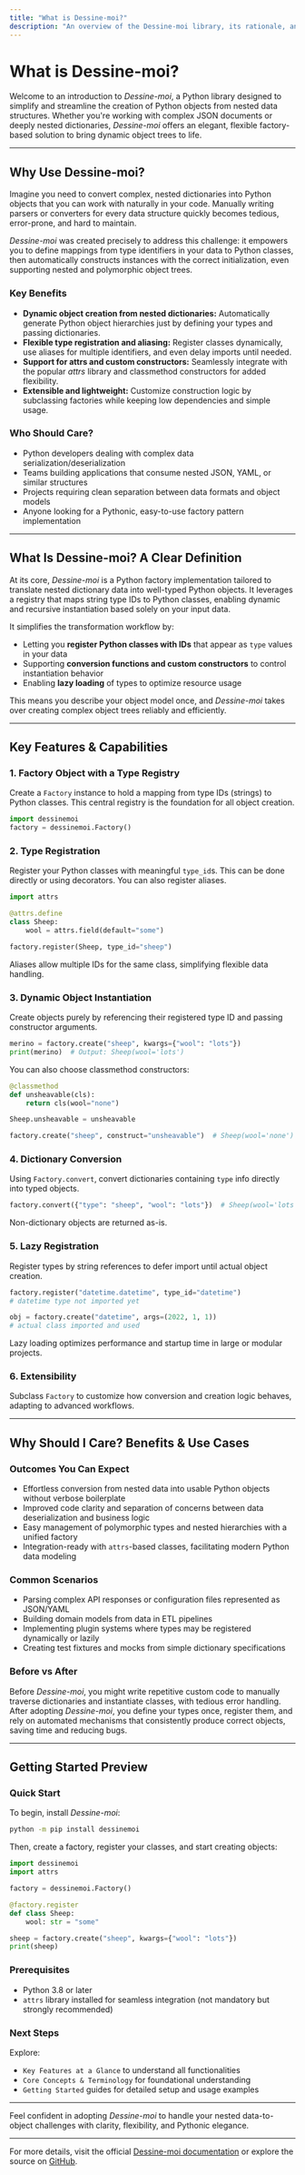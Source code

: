 ```yaml
---
title: "What is Dessine-moi?"
description: "An overview of the Dessine-moi library, its rationale, and its role in simplifying the creation of Python objects from nested data structures. Includes product value, core philosophy, and typical user scenarios."
---
```


# What is Dessine-moi?

Welcome to an introduction to *Dessine-moi*, a Python library designed to simplify and streamline the creation of Python objects from nested data structures. Whether you're working with complex JSON documents or deeply nested dictionaries, *Dessine-moi* offers an elegant, flexible factory-based solution to bring dynamic object trees to life.

---

## Why Use Dessine-moi?

Imagine you need to convert complex, nested dictionaries into Python objects that you can work with naturally in your code. Manually writing parsers or converters for every data structure quickly becomes tedious, error-prone, and hard to maintain. 

*Dessine-moi* was created precisely to address this challenge: it empowers you to define mappings from type identifiers in your data to Python classes, then automatically constructs instances with the correct initialization, even supporting nested and polymorphic object trees.

### Key Benefits

- **Dynamic object creation from nested dictionaries:** Automatically generate Python object hierarchies just by defining your types and passing dictionaries.
- **Flexible type registration and aliasing:** Register classes dynamically, use aliases for multiple identifiers, and even delay imports until needed.
- **Support for attrs and custom constructors:** Seamlessly integrate with the popular *attrs* library and classmethod constructors for added flexibility.
- **Extensible and lightweight:** Customize construction logic by subclassing factories while keeping low dependencies and simple usage.

### Who Should Care?

- Python developers dealing with complex data serialization/deserialization
- Teams building applications that consume nested JSON, YAML, or similar structures
- Projects requiring clean separation between data formats and object models
- Anyone looking for a Pythonic, easy-to-use factory pattern implementation

---

## What Is Dessine-moi? A Clear Definition

At its core, *Dessine-moi* is a Python factory implementation tailored to translate nested dictionary data into well-typed Python objects. It leverages a registry that maps string type IDs to Python classes, enabling dynamic and recursive instantiation based solely on your input data.

It simplifies the transformation workflow by:

- Letting you **register Python classes with IDs** that appear as `type` values in your data
- Supporting **conversion functions and custom constructors** to control instantiation behavior
- Enabling **lazy loading** of types to optimize resource usage

This means you describe your object model once, and *Dessine-moi* takes over creating complex object trees reliably and efficiently.

---

## Key Features & Capabilities

### 1. Factory Object with a Type Registry
Create a `Factory` instance to hold a mapping from type IDs (strings) to Python classes. This central registry is the foundation for all object creation.

```python
import dessinemoi
factory = dessinemoi.Factory()
```

### 2. Type Registration
Register your Python classes with meaningful `type_id`s. This can be done directly or using decorators. You can also register aliases.

```python
import attrs

@attrs.define
class Sheep:
    wool = attrs.field(default="some")

factory.register(Sheep, type_id="sheep")
```

Aliases allow multiple IDs for the same class, simplifying flexible data handling.

### 3. Dynamic Object Instantiation
Create objects purely by referencing their registered type ID and passing constructor arguments.

```python
merino = factory.create("sheep", kwargs={"wool": "lots"})
print(merino)  # Output: Sheep(wool='lots')
```

You can also choose classmethod constructors:

```python
@classmethod
def unsheavable(cls):
    return cls(wool="none")

Sheep.unsheavable = unsheavable

factory.create("sheep", construct="unsheavable")  # Sheep(wool='none')
```

### 4. Dictionary Conversion
Using `Factory.convert`, convert dictionaries containing `type` info directly into typed objects.

```python
factory.convert({"type": "sheep", "wool": "lots"})  # Sheep(wool='lots')
```

Non-dictionary objects are returned as-is.

### 5. Lazy Registration
Register types by string references to defer import until actual object creation.

```python
factory.register("datetime.datetime", type_id="datetime")
# datetime type not imported yet

obj = factory.create("datetime", args=(2022, 1, 1))
# actual class imported and used
```

Lazy loading optimizes performance and startup time in large or modular projects.

### 6. Extensibility
Subclass `Factory` to customize how conversion and creation logic behaves, adapting to advanced workflows.

---

## Why Should I Care? Benefits & Use Cases

### Outcomes You Can Expect

- Effortless conversion from nested data into usable Python objects without verbose boilerplate
- Improved code clarity and separation of concerns between data deserialization and business logic
- Easy management of polymorphic types and nested hierarchies with a unified factory
- Integration-ready with `attrs`-based classes, facilitating modern Python data modeling

### Common Scenarios

- Parsing complex API responses or configuration files represented as JSON/YAML
- Building domain models from data in ETL pipelines
- Implementing plugin systems where types may be registered dynamically or lazily
- Creating test fixtures and mocks from simple dictionary specifications

### Before vs After

Before *Dessine-moi*, you might write repetitive custom code to manually traverse dictionaries and instantiate classes, with tedious error handling. After adopting *Dessine-moi*, you define your types once, register them, and rely on automated mechanisms that consistently produce correct objects, saving time and reducing bugs.

---

## Getting Started Preview

### Quick Start
To begin, install *Dessine-moi*:

```bash
python -m pip install dessinemoi
```

Then, create a factory, register your classes, and start creating objects:

```python
import dessinemoi
import attrs

factory = dessinemoi.Factory()

@factory.register
def class Sheep:
    wool: str = "some"

sheep = factory.create("sheep", kwargs={"wool": "lots"})
print(sheep)
```

### Prerequisites
- Python 3.8 or later
- `attrs` library installed for seamless integration (not mandatory but strongly recommended)

### Next Steps
Explore:

- `Key Features at a Glance` to understand all functionalities
- `Core Concepts & Terminology` for foundational understanding
- `Getting Started` guides for detailed setup and usage examples

---

Feel confident in adopting *Dessine-moi* to handle your nested data-to-object challenges with clarity, flexibility, and Pythonic elegance.

---

For more details, visit the official [Dessine-moi documentation](https://dessinemoi.readthedocs.io) or explore the source on [GitHub](https://github.com/rayference/dessinemoi).